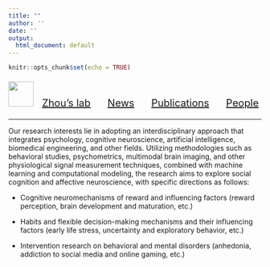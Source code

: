 ```yaml
---
title: ""
author: ''
date: ''
output:
  html_document: default
---
```


```r
knitr::opts_chunk$set(echo = TRUE)
```

<p style="font-size: 20px;"> <img src="logo.png" width="50" height="50"> &nbsp; <a href="index.html">Zhou's lab</a>&nbsp; &nbsp; &nbsp; <a href="news.html">News</a>&nbsp; &nbsp; &nbsp; <a href="publications.html">Publications</a>&nbsp; &nbsp; &nbsp; <a href="people.html">People</a></p>

-------

Our research interests lie in adopting an interdisciplinary approach that integrates psychology, cognitive neuroscience, artificial intelligence, biomedical engineering, and other fields. Utilizing methodologies such as behavioral studies, psychometrics, multimodal brain imaging, and other physiological signal measurement techniques, combined with machine learning and computational modeling, the research aims to explore social cognition and affective neuroscience, with specific directions as follows:

- Cognitive neuromechanisms of reward and influencing factors (reward perception, brain development and maturation, etc.)

- Habits and flexible decision-making mechanisms and their influencing factors (early life stress, uncertainty and exploratory behavior, etc.)

- Intervention research on behavioral and mental disorders (anhedonia, addiction to social media and online gaming, etc.)

